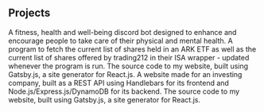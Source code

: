 ## Projects

<ProjectCard title="FitBot (Closed Source)" bg="linear-gradient(to right, #D4145A 0%, #FBB03B 100%)">
A fitness, health and well-being discord bot designed to enhance and encourage people to take care of their physical and mental health. 
</ProjectCard>

<ProjectCard title="Stock Pie Builder" link="https://github.com/JamesHooper0820/trading212-ark-pie-builder" bg="linear-gradient(to right, #D4145A 0%, #FBB03B 100%)">
A program to fetch the current list of shares held in an ARK ETF as well as the current list of shares offered by trading212 in their ISA wrapper - updated whenever the program is run. 
</ProjectCard>

<ProjectCard title="My Website" link="https://github.com/JamesHooper0820/jameshooper0820.github.io" bg="linear-gradient(to right, #D4145A 0%, #FBB03B 100%)">
The source code to my website, built using Gatsby.js, a site generator for React.js.
</ProjectCard>

<ProjectCard title="Investing Subscription Website (Closed Source)" bg="linear-gradient(to right, #D4145A 0%, #FBB03B 100%)">
A website made for an investing company, built as a REST API using Handlebars for its frontend and Node.js/Express.js/DynamoDB for its backend.
</ProjectCard>

<ProjectCard title="Auber - 2-D Infiltrator-Catching Game" link="https://threecubedstudios.github.io/auber-vega/" bg="linear-gradient(to right, #D4145A 0%, #FBB03B 100%)">
The source code to my website, built using Gatsby.js, a site generator for React.js.
</ProjectCard>